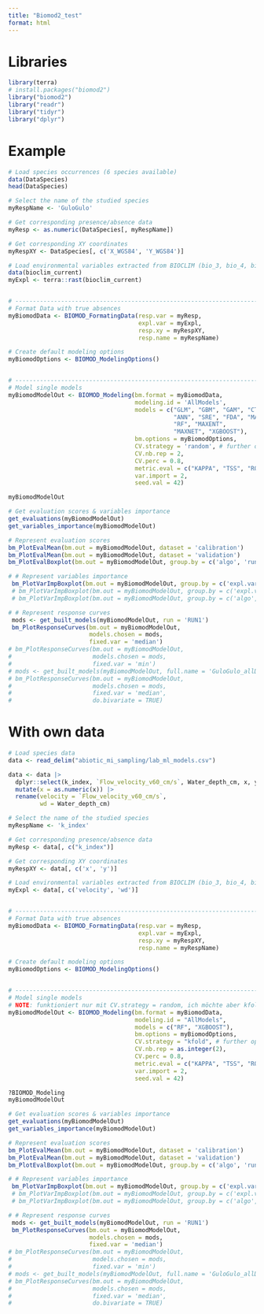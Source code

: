 ```yaml
---
title: "Biomod2_test"
format: html
---
```

# Libraries
```r
library(terra)
# install.packages("biomod2")
library("biomod2")
library("readr")
library("tidyr")
library("dplyr")
```

# Example 
```r
# Load species occurrences (6 species available)
data(DataSpecies)
head(DataSpecies)

# Select the name of the studied species
myRespName <- 'GuloGulo'

# Get corresponding presence/absence data
myResp <- as.numeric(DataSpecies[, myRespName])

# Get corresponding XY coordinates
myRespXY <- DataSpecies[, c('X_WGS84', 'Y_WGS84')]

# Load environmental variables extracted from BIOCLIM (bio_3, bio_4, bio_7, bio_11 & bio_12)
data(bioclim_current)
myExpl <- terra::rast(bioclim_current)


# ---------------------------------------------------------------------------- #
# Format Data with true absences
myBiomodData <- BIOMOD_FormatingData(resp.var = myResp,
                                     expl.var = myExpl,
                                     resp.xy = myRespXY,
                                     resp.name = myRespName)

# Create default modeling options
myBiomodOptions <- BIOMOD_ModelingOptions()


# ---------------------------------------------------------------------------- #
# Model single models
myBiomodModelOut <- BIOMOD_Modeling(bm.format = myBiomodData,
                                    modeling.id = 'AllModels',
                                    models = c("GLM", "GBM", "GAM", "CTA",
                                               "ANN", "SRE", "FDA", "MARS",
                                               "RF", "MAXENT",
                                               "MAXNET", "XGBOOST"),
                                    bm.options = myBiomodOptions,
                                    CV.strategy = 'random', # further options: kfold, block, strat, env or user.defined
                                    CV.nb.rep = 2,
                                    CV.perc = 0.8,
                                    metric.eval = c("KAPPA", "TSS", "ROC"),
                                    var.import = 2,
                                    seed.val = 42)

myBiomodModelOut

# Get evaluation scores & variables importance
get_evaluations(myBiomodModelOut)
get_variables_importance(myBiomodModelOut)

# Represent evaluation scores 
bm_PlotEvalMean(bm.out = myBiomodModelOut, dataset = 'calibration')
bm_PlotEvalMean(bm.out = myBiomodModelOut, dataset = 'validation')
bm_PlotEvalBoxplot(bm.out = myBiomodModelOut, group.by = c('algo', 'run'))

# # Represent variables importance 
 bm_PlotVarImpBoxplot(bm.out = myBiomodModelOut, group.by = c('expl.var', 'algo', 'algo'))
 # bm_PlotVarImpBoxplot(bm.out = myBiomodModelOut, group.by = c('expl.var', 'algo', 'dataset'))
 # bm_PlotVarImpBoxplot(bm.out = myBiomodModelOut, group.by = c('algo', 'expl.var', 'dataset'))

# # Represent response curves 
 mods <- get_built_models(myBiomodModelOut, run = 'RUN1')
 bm_PlotResponseCurves(bm.out = myBiomodModelOut, 
                       models.chosen = mods,
                       fixed.var = 'median')
# bm_PlotResponseCurves(bm.out = myBiomodModelOut, 
#                       models.chosen = mods,
#                       fixed.var = 'min')
# mods <- get_built_models(myBiomodModelOut, full.name = 'GuloGulo_allData_RUN2_RF')
# bm_PlotResponseCurves(bm.out = myBiomodModelOut, 
#                       models.chosen = mods,
#                       fixed.var = 'median',
#                       do.bivariate = TRUE)


```

# With own data
```r
# Load species data
data <- read_delim("abiotic_mi_sampling/lab_ml_models.csv") 

data <- data |>
  dplyr::select(k_index, `Flow_velocity_v60_cm/s`, Water_depth_cm, x, y) |>
  mutate(x = as.numeric(x)) |>
  rename(velocity = `Flow_velocity_v60_cm/s`,
         wd = Water_depth_cm)

# Select the name of the studied species
myRespName <- 'k_index'

# Get corresponding presence/absence data
myResp <- data[, c("k_index")]

# Get corresponding XY coordinates
myRespXY <- data[, c('x', 'y')]

# Load environmental variables extracted from BIOCLIM (bio_3, bio_4, bio_7, bio_11 & bio_12)
myExpl <- data[, c('velocity', 'wd')]


# ---------------------------------------------------------------------------- #
# Format Data with true absences
myBiomodData <- BIOMOD_FormatingData(resp.var = myResp,
                                     expl.var = myExpl,
                                     resp.xy = myRespXY,
                                     resp.name = myRespName)

# Create default modeling options
myBiomodOptions <- BIOMOD_ModelingOptions()


# ---------------------------------------------------------------------------- #
# Model single models
# NOTE: funktioniert nur mit CV.strategy = random, ich möchte aber kfold. Konnte bisland nicht lösen...
myBiomodModelOut <- BIOMOD_Modeling(bm.format = myBiomodData,
                                    modeling.id = "AllModels",
                                    models = c("RF", "XGBOOST"),
                                    bm.options = myBiomodOptions,
                                    CV.strategy = "kfold", # further options: kfold, block, strat, env or user.defined
                                    CV.nb.rep = as.integer(2),
                                    CV.perc = 0.8,
                                    metric.eval = c("KAPPA", "TSS", "ROC"),
                                    var.import = 2,
                                    seed.val = 42)

?BIOMOD_Modeling
myBiomodModelOut

# Get evaluation scores & variables importance
get_evaluations(myBiomodModelOut)
get_variables_importance(myBiomodModelOut)

# Represent evaluation scores 
bm_PlotEvalMean(bm.out = myBiomodModelOut, dataset = 'calibration')
bm_PlotEvalMean(bm.out = myBiomodModelOut, dataset = 'validation')
bm_PlotEvalBoxplot(bm.out = myBiomodModelOut, group.by = c('algo', 'run'))

# # Represent variables importance 
 bm_PlotVarImpBoxplot(bm.out = myBiomodModelOut, group.by = c('expl.var', 'algo', 'algo'))
 # bm_PlotVarImpBoxplot(bm.out = myBiomodModelOut, group.by = c('expl.var', 'algo', 'dataset'))
 # bm_PlotVarImpBoxplot(bm.out = myBiomodModelOut, group.by = c('algo', 'expl.var', 'dataset'))

# # Represent response curves 
 mods <- get_built_models(myBiomodModelOut, run = 'RUN1')
 bm_PlotResponseCurves(bm.out = myBiomodModelOut, 
                       models.chosen = mods,
                       fixed.var = 'median')
# bm_PlotResponseCurves(bm.out = myBiomodModelOut, 
#                       models.chosen = mods,
#                       fixed.var = 'min')
# mods <- get_built_models(myBiomodModelOut, full.name = 'GuloGulo_allData_RUN2_RF')
# bm_PlotResponseCurves(bm.out = myBiomodModelOut, 
#                       models.chosen = mods,
#                       fixed.var = 'median',
#                       do.bivariate = TRUE)


```

